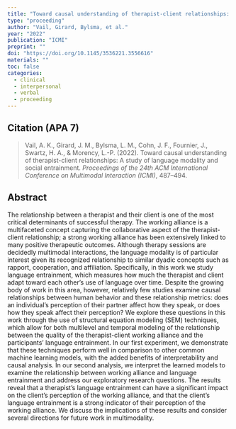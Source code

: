 ---
title: "Toward causal understanding of therapist-client relationships: A study of language modality and social entrainment"
type: "proceeding"
author: "Vail, Girard, Bylsma, et al."
year: "2022"
publication: "ICMI"
preprint: ""
doi: "https://doi.org/10.1145/3536221.3556616"
materials: ""
toc: false
categories:
  - clinical
  - interpersonal
  - verbal
  - proceeding
---

## Citation (APA 7)

> Vail, A. K., Girard, J. M., Bylsma, L. M., Cohn, J. F., Fournier, J., Swartz, H. A., & Morency, L.-P. (2022). Toward causal understanding of therapist-client relationships: A study of language modality and social entrainment. *Proceedings of the 24th ACM International Conference on Multimodal Interaction (ICMI)*, 487–494.

## Abstract

The relationship between a therapist and their client is one of the most critical determinants of successful therapy. The working alliance is a multifaceted concept capturing the collaborative aspect of the therapist-client relationship; a strong working alliance has been extensively linked to many positive therapeutic outcomes. Although therapy sessions are decidedly multimodal interactions, the language modality is of particular interest given its recognized relationship to similar dyadic concepts such as rapport, cooperation, and affiliation. Specifically, in this work we study language entrainment, which measures how much the therapist and client adapt toward each other’s use of language over time. Despite the growing body of work in this area, however, relatively few studies examine causal relationships between human behavior and these relationship metrics: does an individual’s perception of their partner affect how they speak, or does how they speak affect their perception? We explore these questions in this work through the use of structural equation modeling (SEM) techniques, which allow for both multilevel and temporal modeling of the relationship between the quality of the therapist-client working alliance and the participants’ language entrainment. In our first experiment, we demonstrate that these techniques perform well in comparison to other common machine learning models, with the added benefits of interpretability and causal analysis. In our second analysis, we interpret the learned models to examine the relationship between working alliance and language entrainment and address our exploratory research questions. The results reveal that a therapist’s language entrainment can have a significant impact on the client’s perception of the working alliance, and that the client’s language entrainment is a strong indicator of their perception of the working alliance. We discuss the implications of these results and consider several directions for future work in multimodality.
